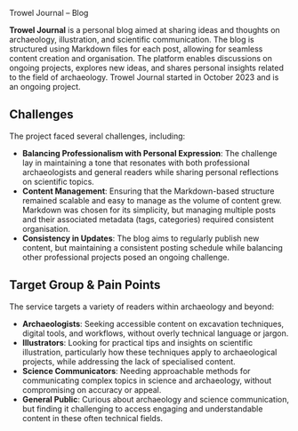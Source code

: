 
<span className="text-lg font-medium text-gray-500 uppercase">Trowel Journal – Blog</span>

**Trowel Journal** is a personal blog aimed at sharing ideas and thoughts on archaeology, illustration, and scientific communication. The blog is structured using Markdown files for each post, allowing for seamless content creation and organisation. The platform enables discussions on ongoing projects, explores new ideas, and shares personal insights related to the field of archaeology. Trowel Journal started in October 2023 and is an ongoing project.

## Challenges

The project faced several challenges, including:

<ul>
  <li><strong>Balancing Professionalism with Personal Expression</strong>: The challenge lay in maintaining a tone that resonates with both professional archaeologists and general readers while sharing personal reflections on scientific topics.</li>
  <li><strong>Content Management</strong>: Ensuring that the Markdown-based structure remained scalable and easy to manage as the volume of content grew. Markdown was chosen for its simplicity, but managing multiple posts and their associated metadata (tags, categories) required consistent organisation.</li>
  <li><strong>Consistency in Updates</strong>: The blog aims to regularly publish new content, but maintaining a consistent posting schedule while balancing other professional projects posed an ongoing challenge.</li>
</ul>

## Target Group & Pain Points

The service targets a variety of readers within archaeology and beyond:

<ul>
  <li><strong>Archaeologists</strong>: Seeking accessible content on excavation techniques, digital tools, and workflows, without overly technical language or jargon.</li>
  <li><strong>Illustrators</strong>: Looking for practical tips and insights on scientific illustration, particularly how these techniques apply to archaeological projects, while addressing the lack of specialised content.</li>
  <li><strong>Science Communicators</strong>: Needing approachable methods for communicating complex topics in science and archaeology, without compromising on accuracy or appeal.</li>
  <li><strong>General Public</strong>: Curious about archaeology and science communication, but finding it challenging to access engaging and understandable content in these often technical fields.</li>
</ul>
